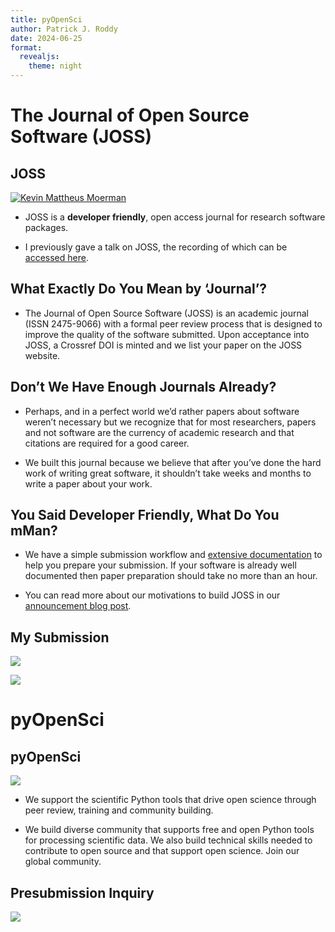 ```yaml
---
title: pyOpenSci
author: Patrick J. Roddy
date: 2024-06-25
format:
  revealjs:
    theme: night
---
```


# The Journal of Open Source Software (JOSS)

## JOSS

:::{layout-ncol=2}
[![Kevin Mattheus Moerman](figures/joss_logo.png)](https://joss.theoj.org)

- JOSS is a **developer friendly**, open access
journal for research software packages.

- I previously gave a talk on JOSS, the recording of which can be [accessed
here](https://liveuclac.sharepoint.com/:v:/r/sites/RITSstaff/Shared%20Documents/Collaborations/Recordings/ARC%20Collaborations%20Group%20Meeting-20230606_140109-Meeting%20Recording.mp4?csf=1&web=1&e=qhKamX&nav=eyJyZWZlcnJhbEluZm8iOnsicmVmZXJyYWxBcHAiOiJTdHJlYW1XZWJBcHAiLCJyZWZlcnJhbFZpZXciOiJTaGFyZURpYWxvZy1MaW5rIiwicmVmZXJyYWxBcHBQbGF0Zm9ybSI6IldlYiIsInJlZmVycmFsTW9kZSI6InZpZXcifSwicGxheWJhY2tPcHRpb25zIjp7InN0YXJ0VGltZUluU2Vjb25kcyI6MTk4OC4wOH19).
:::

## What Exactly Do You Mean by 'Journal'?

- The Journal of Open Source Software (JOSS) is an academic journal (ISSN
2475-9066) with a formal peer review process that is designed to improve the
quality of the software submitted. Upon acceptance into JOSS, a Crossref DOI is
minted and we list your paper on the JOSS website.

## Don't We Have Enough Journals Already?

- Perhaps, and in a perfect world we'd rather papers about software weren't
necessary but we recognize that for most researchers, papers and not software
are the currency of academic research and that citations are required for a good
career.

- We built this journal because we believe that after you've done the hard work
of writing  great software, it shouldn't take weeks and months to write a paper
about your work.


## You Said Developer Friendly, What Do You mMan?

- We have a simple submission workflow and [extensive
documentation](https://joss.readthedocs.io/en/latest/submitting.html)
to help you prepare your submission. If your software is already well documented
then paper preparation should take no more than an hour.

- You can read more about our motivations to build JOSS in our [announcement blog
post](https://www.arfon.org/announcing-the-journal-of-open-source-software).

## My Submission

[![](https://joss.theoj.org/papers/55d9cf16a27bf2d3141f0f66c676b7f2/status.svg)](https://joss.theoj.org/papers/55d9cf16a27bf2d3141f0f66c676b7f2)

[![](figures/joss_review.png)](https://joss.theoj.org/papers/10.21105/joss.05221)

# pyOpenSci

## pyOpenSci

:::{layout="[30,70]"}
![](figures/pyopensci_logo.png)

- We support the scientific Python tools that drive open science through peer
review, training and community building.

- We build diverse community that supports free and open Python tools for
processing scientific data. We also build technical skills needed to contribute
to open source and that support open science. Join our global community.
:::

## Presubmission Inquiry

[![](figures/pyopensci_presubmission.png)](https://github.com/pyOpenSci/software-submission/issues/148)
